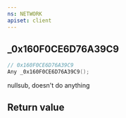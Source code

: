 ```yaml
---
ns: NETWORK
apiset: client
---
```

## _0x160F0CE6D76A39C9

```c
// 0x160F0CE6D76A39C9
Any _0x160F0CE6D76A39C9();
```

nullsub, doesn't do anything


## Return value